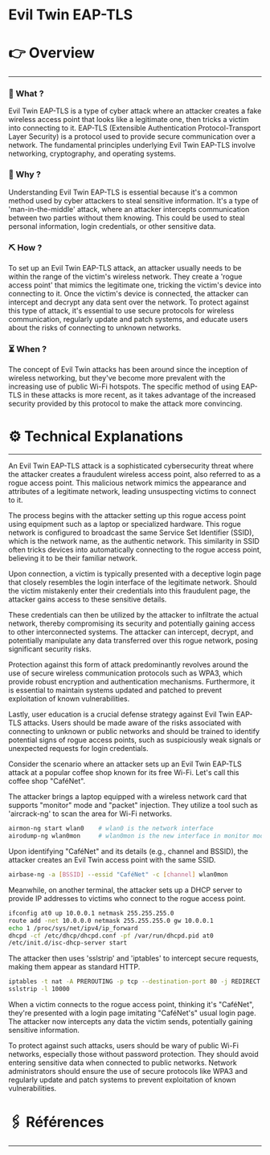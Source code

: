 # Evil Twin EAP-TLS


# 👉 Overview

---

### 👀 What ?

Evil Twin EAP-TLS is a type of cyber attack where an attacker creates a fake wireless access point that looks like a legitimate one, then tricks a victim into connecting to it. EAP-TLS (Extensible Authentication Protocol-Transport Layer Security) is a protocol used to provide secure communication over a network. The fundamental principles underlying Evil Twin EAP-TLS involve networking, cryptography, and operating systems.


### 🧐 Why ?

Understanding Evil Twin EAP-TLS is essential because it's a common method used by cyber attackers to steal sensitive information. It's a type of 'man-in-the-middle' attack, where an attacker intercepts communication between two parties without them knowing. This could be used to steal personal information, login credentials, or other sensitive data.


### ⛏️ How ?

To set up an Evil Twin EAP-TLS attack, an attacker usually needs to be within the range of the victim's wireless network. They create a 'rogue access point' that mimics the legitimate one, tricking the victim's device into connecting to it. Once the victim's device is connected, the attacker can intercept and decrypt any data sent over the network. To protect against this type of attack, it's essential to use secure protocols for wireless communication, regularly update and patch systems, and educate users about the risks of connecting to unknown networks.


### ⏳ When ?

The concept of Evil Twin attacks has been around since the inception of wireless networking, but they've become more prevalent with the increasing use of public Wi-Fi hotspots. The specific method of using EAP-TLS in these attacks is more recent, as it takes advantage of the increased security provided by this protocol to make the attack more convincing.


# ⚙️ Technical Explanations

---

An Evil Twin EAP-TLS attack is a sophisticated cybersecurity threat where the attacker creates a fraudulent wireless access point, also referred to as a rogue access point. This malicious network mimics the appearance and attributes of a legitimate network, leading unsuspecting victims to connect to it.

The process begins with the attacker setting up this rogue access point using equipment such as a laptop or specialized hardware. This rogue network is configured to broadcast the same Service Set Identifier (SSID), which is the network name, as the authentic network. This similarity in SSID often tricks devices into automatically connecting to the rogue access point, believing it to be their familiar network.

Upon connection, a victim is typically presented with a deceptive login page that closely resembles the login interface of the legitimate network. Should the victim mistakenly enter their credentials into this fraudulent page, the attacker gains access to these sensitive details.

These credentials can then be utilized by the attacker to infiltrate the actual network, thereby compromising its security and potentially gaining access to other interconnected systems. The attacker can intercept, decrypt, and potentially manipulate any data transferred over this rogue network, posing significant security risks.

Protection against this form of attack predominantly revolves around the use of secure wireless communication protocols such as WPA3, which provide robust encryption and authentication mechanisms. Furthermore, it is essential to maintain systems updated and patched to prevent exploitation of known vulnerabilities.

Lastly, user education is a crucial defense strategy against Evil Twin EAP-TLS attacks. Users should be made aware of the risks associated with connecting to unknown or public networks and should be trained to identify potential signs of rogue access points, such as suspiciously weak signals or unexpected requests for login credentials.

Consider the scenario where an attacker sets up an Evil Twin EAP-TLS attack at a popular coffee shop known for its free Wi-Fi. Let's call this coffee shop "CaféNet".

The attacker brings a laptop equipped with a wireless network card that supports "monitor" mode and "packet" injection. They utilize a tool such as 'aircrack-ng' to scan the area for Wi-Fi networks.

```bash
airmon-ng start wlan0    # wlan0 is the network interface
airodump-ng wlan0mon     # wlan0mon is the new interface in monitor mode

```

Upon identifying "CaféNet" and its details (e.g., channel and BSSID), the attacker creates an Evil Twin access point with the same SSID.

```bash
airbase-ng -a [BSSID] --essid "CaféNet" -c [channel] wlan0mon

```

Meanwhile, on another terminal, the attacker sets up a DHCP server to provide IP addresses to victims who connect to the rogue access point.

```bash
ifconfig at0 up 10.0.0.1 netmask 255.255.255.0
route add -net 10.0.0.0 netmask 255.255.255.0 gw 10.0.0.1
echo 1 /proc/sys/net/ipv4/ip_forward
dhcpd -cf /etc/dhcp/dhcpd.conf -pf /var/run/dhcpd.pid at0
/etc/init.d/isc-dhcp-server start

```

The attacker then uses 'sslstrip' and 'iptables' to intercept secure requests, making them appear as standard HTTP.

```bash
iptables -t nat -A PREROUTING -p tcp --destination-port 80 -j REDIRECT --to-port 10000
sslstrip -l 10000

```

When a victim connects to the rogue access point, thinking it's "CaféNet", they're presented with a login page imitating "CaféNet's" usual login page. The attacker now intercepts any data the victim sends, potentially gaining sensitive information.

To protect against such attacks, users should be wary of public Wi-Fi networks, especially those without password protection. They should avoid entering sensitive data when connected to public networks. Network administrators should ensure the use of secure protocols like WPA3 and regularly update and patch systems to prevent exploitation of known vulnerabilities.

# 🖇️ Références

---